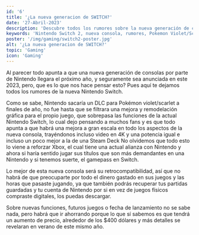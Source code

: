 ```yaml
---
id: '6'
title: '¿La nueva generacion de SWITCH?'
date: '27-Abril-2023'
description: 'Descubre todos los rumores sobre la nueva generación de consolas de Nintendo en 2023, y lo que se sabe sobre la próxima Nintendo Switch. Con la posible mejora gráfica para el juego Pokémon Violet/Scarlet y la alianza con Xbox, todo apunta a que la nueva consola tendrá una potencia igual o incluso mejor que la Steam Deck, retrocompatibilidad con juegos antiguos y una posible integración con el Gamepass.'
keywords: 'Nintendo Switch 2, nueva consola, rumores, Pokemon Violet/Scarlet DLC, video en 4K, retrocompatibilidad, Xbox alianza, aumento de precio'
poster: '/img/gaming/switch2-poster.jpg'
alt: '¿La nueva generacion de SWITCH?'
topic: 'Gaming'
icon: 'Gaming'
---
```

Al parecer todo apunta a que una nueva generación de consolas por parte de Nintendo llegara el próximo año, y seguramente sea anunciada en este 2023, 
pero, que es lo que nos hace pensar esto? Pues aquí te dejamos todos los rumores de la nueva Nintendo Switch.

Como se sabe, Nintendo sacaría un DLC para Pokémon violet/scarlet a finales de año, no fue hasta que se filtrara una mejora y remodelación gráfica para el 
propio juego, que sobrepasa las funciones de la actual Nintendo Switch, lo cual dejo pensando a muchos fans y es que todo apunta a que habrá una mejora a 
gran escala en todo los aspectos de la nueva consola, trayéndonos incluso video en 4K y una potencia igual e incluso un poco mejor a la de una Steam Deck 
No olvidemos que todo esto lo viene a reforzar Xbox, el cual tiene una actual alianza con Nintendo y ahora si haría sentido jugar sus títulos que son más 
demandantes en una Nintendo y si tenemos suerte, el gamepass en Switch.

Lo mejor de esta nueva consola será su retrocompatibilidad, así que no habrá de que preocuparte por todo el dinero  gastado en sus juegos y las horas 
que pasaste jugando, ya que también podrás recuperar tus partidas guardadas y tu cuenta de Nintendo por si en vez de juegos físicos compraste digitales, 
los puedas descargar.

Sobre nuevas funciones, futuros juegos o fecha de lanzamiento no se sabe nada, pero habrá que ir ahorrando porque lo que sí sabemos es que tendrá un 
aumento de precio, alrededor de los $400 dólares y más detalles se revelaran en verano de este mismo año.